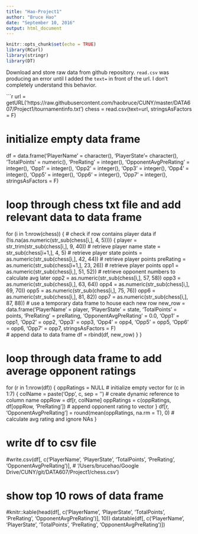 ```yaml
---
title: "Hao-Project1"
author: "Bruce Hao"
date: "September 10, 2016"
output: html_document
---
```


```r
knitr::opts_chunk$set(echo = TRUE)
library(RCurl)
library(stringr)
library(DT)
```

Download and store raw data from github repository. `read.csv` was producing an error until I added the `text=` in front of the url. I don't completely understand this behavior.

```r
url = getURL('https://raw.githubusercontent.com/haobruce/CUNY/master/DATA607/Project1/tournamentinfo.txt')
chess = read.csv(text=url, stringsAsFactors = F)

# initialize empty data frame
df = data.frame('PlayerName' = character(), 'PlayerState'= character(), 'TotalPoints' = numeric(), 
                'PreRating' = integer(), 'OpponentAvgPreRating' = integer(), 'Opp1' = integer(), 
                'Opp2' = integer(), 'Opp3' = integer(), 'Opp4' = integer(), 'Opp5' = integer(), 
                'Opp6' = integer(), 'Opp7' = integer(), stringsAsFactors = F)  


# loop through chess txt file and add relevant data to data frame
for (i in 1:nrow(chess)) {
  # check if row contains player data
  if (!is.na(as.numeric(str_sub(chess[i,], 4, 5)))) {
    player = str_trim(str_sub(chess[i,], 9, 40))  # retrieve player name
    state = str_sub(chess[i+1,], 4, 5)  # retrieve player state
    points = as.numeric(str_sub(chess[i,], 42, 44))  # retrieve player points
    preRating = as.numeric(str_sub(chess[i+1,], 23, 26))  # retrieve player points
    opp1 = as.numeric(str_sub(chess[i,], 51, 52))  # retrieve opponent numbers to calculate avg later
    opp2 = as.numeric(str_sub(chess[i,], 57, 58))
    opp3 = as.numeric(str_sub(chess[i,], 63, 64))
    opp4 = as.numeric(str_sub(chess[i,], 69, 70))
    opp5 = as.numeric(str_sub(chess[i,], 75, 76))
    opp6 = as.numeric(str_sub(chess[i,], 81, 82))
    opp7 = as.numeric(str_sub(chess[i,], 87, 88))
    # use a temporary data frame to house each new row
    new_row = data.frame('PlayerName' = player, 'PlayerState' = state, 'TotalPoints' = points, 
                        'PreRating' = preRating, 'OpponentAvgPreRating' = 0.0, 'Opp1' = opp1, 
                        'Opp2' = opp2, 'Opp3' = opp3, 'Opp4' = opp4, 'Opp5' = opp5, 'Opp6' = opp6, 
                        'Opp7' = opp7, stringsAsFactors = F)  
    # append data to data frame
    df = rbind(df, new_row)
  }
}


# loop through data frame to add average opponent ratings
for (r in 1:nrow(df)) {
  oppRatings = NULL  # initialize empty vector
  for (c in 1:7) {
    colName = paste('Opp', c, sep = '')  # create dynamic reference to column name
    oppRow = df[r, colName]
    oppRatings = c(oppRatings, df[oppRow, 'PreRating'])  # append opponent rating to vector
  }
  df[r, 'OpponentAvgPreRating'] = round(mean(oppRatings, na.rm = T), 0)  # calculate avg rating and ignore NAs
}


# write df to csv file
#write.csv(df[, c('PlayerName', 'PlayerState', 'TotalPoints', 'PreRating', 'OpponentAvgPreRating')],
#          '/Users/brucehao/Google Drive/CUNY/git/DATA607/Project1/chess.csv')


# show top 10 rows of data frame
#knitr::kable(head(df[, c('PlayerName', 'PlayerState', 'TotalPoints', 'PreRating', 'OpponentAvgPreRating')], 10))
datatable(df[, c('PlayerName', 'PlayerState', 'TotalPoints', 'PreRating', 'OpponentAvgPreRating')])
